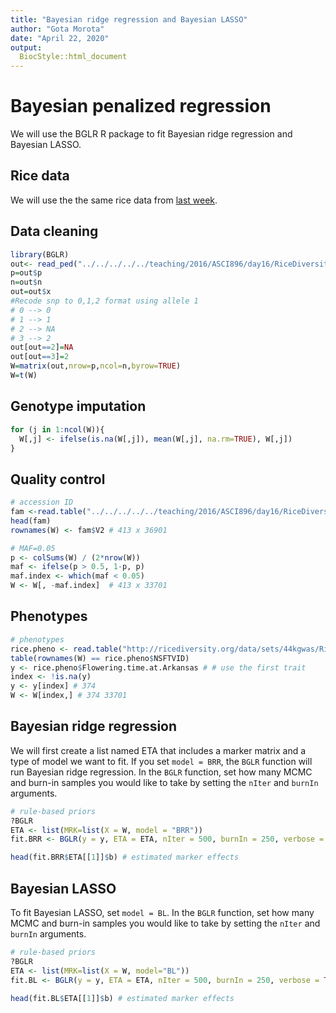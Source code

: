 ```yaml
---
title: "Bayesian ridge regression and Bayesian LASSO"
author: "Gota Morota" 
date: "April 22, 2020"
output: 
  BiocStyle::html_document
---
```


# Bayesian penalized regression 
We will use the BGLR R package to fit Bayesian ridge regression and Bayesian LASSO. 

## Rice data
We will use the the same rice data from [last week](http://morotalab.org/apsc5984-2020/day38/day38.html). 

## Data cleaning 
```r
library(BGLR)
out<- read_ped("../../../../../teaching/2016/ASCI896/day16/RiceDiversity_44K_Genotypes_PLINK/sativas413.ped")
p=out$p
n=out$n
out=out$x
#Recode snp to 0,1,2 format using allele 1
# 0 --> 0
# 1 --> 1
# 2 --> NA
# 3 --> 2
out[out==2]=NA
out[out==3]=2
W=matrix(out,nrow=p,ncol=n,byrow=TRUE)
W=t(W)
```

## Genotype imputation
```r
for (j in 1:ncol(W)){
  W[,j] <- ifelse(is.na(W[,j]), mean(W[,j], na.rm=TRUE), W[,j])
}
```



## Quality control
```r
# accession ID
fam <-read.table("../../../../../teaching/2016/ASCI896/day16/RiceDiversity_44K_Genotypes_PLINK/sativas413.fam", header = FALSE, stringsAsFactors = FALSE)  
head(fam)
rownames(W) <- fam$V2 # 413 x 36901

# MAF=0.05
p <- colSums(W) / (2*nrow(W))
maf <- ifelse(p > 0.5, 1-p, p)
maf.index <- which(maf < 0.05)
W <- W[, -maf.index]  # 413 x 33701
```


## Phenotypes
```r
# phenotypes
rice.pheno <- read.table("http://ricediversity.org/data/sets/44kgwas/RiceDiversity_44K_Phenotypes_34traits_PLINK.txt",header=TRUE, stringsAsFactors = FALSE, sep = "\t")
table(rownames(W) == rice.pheno$NSFTVID)
y <- rice.pheno$Flowering.time.at.Arkansas # # use the first trait 
index <- !is.na(y)
y <- y[index] # 374
W <- W[index,] # 374 33701
```



## Bayesian ridge regression 
We will first create a list named ETA that includes a marker matrix and a type of model we want to fit. If you set `model = BRR`, the `BGLR` function will run Bayesian ridge regression. In the `BGLR` function, set how many MCMC and burn-in samples you would like to take by setting the `nIter` and `burnIn` arguments. 
```r
# rule-based priors
?BGLR
ETA <- list(MRK=list(X = W, model = "BRR"))
fit.BRR <- BGLR(y = y, ETA = ETA, nIter = 500, burnIn = 250, verbose = TRUE)

head(fit.BRR$ETA[[1]]$b) # estimated marker effects 
```



## Bayesian LASSO
To fit Bayesian LASSO, set `model = BL`. In the `BGLR` function, set how many MCMC and burn-in samples you would like to take by setting the `nIter` and `burnIn` arguments. 
```r
# rule-based priors 
?BGLR
ETA <- list(MRK=list(X = W, model="BL"))
fit.BL <- BGLR(y = y, ETA = ETA, nIter = 500, burnIn = 250, verbose = TRUE)

head(fit.BL$ETA[[1]]$b) # estimated marker effects 
```


